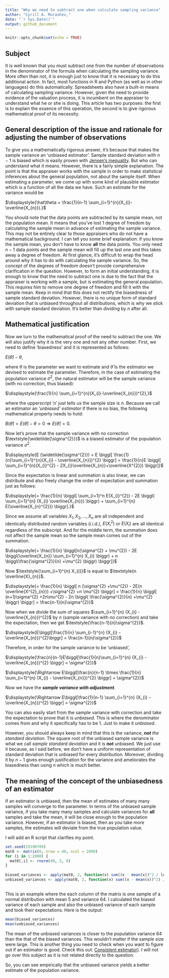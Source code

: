 ```yaml
---
title: "Why we need to subtract one when calculate sampling variance"
author: "Cyrill A. Murashev,"
date: "`r Sys.Date()`"
output: github_document
---
```


```r
knitr::opts_chunk$set(echo = TRUE)
```
## Subject

It is well known that you must subtract one from the number of observations in the denominator of the formula when calculating the sampling variance. More often than not, it is enough just to know that it is necessary to do this additional action. In fact, most functions in R and Python (as well as in other languages) do this automatically. Spreadsheets also have a built-in means of calculating sampling variance. However, given the need to provide evidence of the valuation process, it is incumbent on the appraiser to understand what he or she is doing. This article has two purposes: the first is to explain the essence of this operation, the second is to give rigorous mathematical proof of its necessity.

## General description of the issue and rationale for adjusting the number of observations

To give you a mathematically rigorous answer, it's because that makes the sample variance an 'unbiased estimator'. Sample standard deviation with $\textstyle{n-1}$ is biased which is easily proven with [Jensen's inequality](https://en.wikipedia.org/wiki/Jensen's_inequality). But who can understand what it means. However, there is a fairly simple explanation. The point is that the appraiser works with the sample in order to make statistical inferences about the general population, not about the sample itself. When estimating a parameter, we come up with some kind of plausible estimator which is a function of all the data we have. Such an estimate for the variance would be

$\displaystyle{\hat\theta = \frac{1}{n-1} \sum_{i=1}^{n}(X_{i}-\overline{X_{n}}).}$

You should note that the data points are subtracted by its sample mean, not the population mean. It means that you've lost 1 degree of freedom by calculating the sample mean in advance of estimating the sample variance. This may not be entirely clear to those appraisers who do not have a mathematical background. I can tell you some brief explanation: if you know the sample mean, you don't have to know **all** the data points. You only need $\textstyle{n-1}$ data points and the sample mean will fill up the last one and this takes away a degree of freedom. At first glance, it's difficult to wrap the head around why it has to do with calculating the sample variance. So, the concept of the degrees of freedom doesn't provide comprehensive clarification in the question. However, to form an initial understanding, it is enough to know that the need to subtract one is due to the fact that the appraiser is working with a sample, but is estimating the general population. This requires him to remove one degree of freedom and fill it with the sample mean. Keep in mind that this does not rectify the biasedness of sample standard deviation. However, there is no unique form of standard deviation that is unbiased throughout all distributions, which is why we stick with sample standard deviation. It's better than dividing by $\textstyle{n}$ after all.

## Mathematical justification

Now we turn to the mathematical proof of the need to subtract the one. We will also justify why it is the very one and not any other number. First, we need to define 'biasedness' and it is represented as follows:

$\displaystyle{E(\hat\theta)-\theta,}$

where $\textstyle{\theta}$ is the parameter we want to estimate and $\textstyle{\hat\theta}$ is the estimator we devised to estimate the parameter. Therefore, in the case of estimating the population variance $\textstyle{\sigma^{2}}$, the natural estimator will be the sample variance (with no correction, thus biased):

$\displaystyle{\frac{1}{n} \sum_{i=1}^{n}(X_{i}-\overline{X_{n}})^{2},}$

where the upperscript $\textstyle{'n'}$ just tells us the sample size is $\textstyle{n}$. Because we call an estimator an _'unbiased' estimator_ if there is no bias, the following mathematical property needs to hold:

$\displaystyle{B(\hat\theta) = E(\hat\theta) - \theta = 0 \Rightarrow E(\hat\theta) = 0.}$

Now let's prove that the sample variance with no correction $\textstyle{\widetilde{\sigma^{2}}}$ is a biased estimator of the population variance $\textstyle{\sigma^{2}}$.

$\displaystyle{E (\widetilde{\sigma^{2}}) = E \biggl[ \frac{1}{n}\sum_{i=1}^{n}(X_{i} - \overline{X_{n}})^{2} \biggr] = \frac{1}{n}E \biggl[ \sum_{i=1}^{n}(X_{i}^{2} - 2X_{i}\overline{X_{n}}+\overline{X^{2}}) \biggr]}$

Since the expectation is linear and summation is also linear, we can distribute and also freely change the order of expectation and summation just as follows:

$\displaystyle{= \frac{1}{n} \biggl[ \sum_{i=1}^n E(X_{i}^{2}) - 2E \biggl( \sum_{i=1}^{n} (X_{i} \overline{X_{n}}) \biggr) + \sum_{i=1}^{n} E(\overline{X_{n}^{2}}) \biggr].}$

Since we assume all variables $\textstyle{X_{1}, X_{2}, \ldots, X_{n}}$ are all independent and identically distributed random variables (i.i.d.), $\textstyle{E(X_{i}^{2})}$ or $\textstyle{E(X_{i})}$ are all identical regardless of the subscript. And for the middle term, the summation does not affect the sample mean so the sample mean comes out of the summation.

$\displaystyle{= \frac{1}{n} \biggl[n(\sigma^{2} + \mu^{2}) - 2E \biggl(\overline{X_{n}} \sum_{i=1}^{n} X_{i} \biggr) + n \biggl(\frac{\sigma^{2}}{n} +\mu^{2} \biggr) \biggr]}$

Now $\textstyle{\sum_{i=1}^{n} X_{i}}$ is equal to $\textstyle{n \overline{X}_{n}}$.

$\displaystyle{= \frac{1}{n} \biggl[ n (\sigma^{2} +\mu^{2}) - 2E(n \overline{X^{2}_{n}}) +\sigma^{2} +n \mu^{2} \biggr] = \frac{1}{n} \biggl[ (n+1)\sigma^{2} +2n\mu^{2} - 2n \biggl( \frac{\sigma^{2}}{n} +\mu^{2} \biggr) \biggr] = \frac{n-1}{n}\sigma^{2}}$

Now when we divide the sum of squares $\sum_{i=1}^{n} (X_{i} - \overline{X_{n}})^{2}$ by $n$ (sample variance with no correction) and take the expectation, then we get $\textstyle{\frac{n-1}{n}\sigma^{2}}$.

$\displaystyle{E\biggl[\frac{1}{n} \sum_{i-1}^{n} (X_{i} - \overline{X_{n}})^{2}\biggr] = \frac{n-1}{n}\sigma^{2}}$

Therefore, in order for the sample variance to be 'unbiased',

$\displaystyle{\frac{n}{n-1}E\biggl[\frac{1}{n}\sum_{i=1}^{n} (X_{i} - \overline{X_{n}})^{2} \biggr] = \sigma^{2}}$

$\displaystyle{\Rightarrow E\biggl[\frac{n}{n-1} \times \frac{1}{n} \sum_{i=1}^{n} (X_{i} - \overline{X_{n}})^{2} \biggr] = \sigma^{2}}$

Now we have the **_sample variance with adjustment_**.

$\displaystyle{\Rightarrow E\biggl[\frac{1}{n-1} \sum_{i=1}^{n} (X_{i} - \overline{X_{n}})^{2} \biggr] = \sigma^{2}}$

You can also easily start from the sample variance with correction and take the expectation to prove that it is _unbiased_. This is where the denominator comes from and why it specifically has to be 1. Just to make it _unbiased_.

However, you should always keep in mind that this is the variance, _**not** the standard deviation_. The square root of the unbiased sample variance is what we call _sample standard deviation_ and it is **not** unbiased. We just use it because, as I said before, we don't have a uniform representation of standard deviation that is unbiased for every distribution. Moreover, dividing it by $\textstyle{n-1}$ gives enough justification for the variance and ameliorates the biasedness than using $n$ which is much better.

## The meaning of the concept of the unbiasedness of an estimator

If an estimator is unbiased, then the mean of estimates of many many samples will converge to the parameter. In terms of the unbiased sample variance, if you take many many samples and calculate variances for **all** samples and take the mean, it will be close enough to the population variance. However, if an estimator is biased, then as you take more samples, the estimates will deviate from the true population value.

I will add an R script that clarifies my point.

```r

set.seed(19190709) 
mat0 <- matrix(0, nrow = 40, ncol = 2000) 
for (i in 1:2000) { 
  mat0[,i] <- rnorm(40, 5, 8) 
} 
 
biased_variances <- apply(mat0, 2, function(x) sum((x - mean(x))^2 / length(x))) 
unbiased_variances <- apply(mat0, 2, function(x) sum((x - mean(x))^2) / (length(x)-1)) 
 
```
This is an example where the each column of the matrix is one sample of a normal distribution with mean 5 and variance 64. I calculated the biased variance of each sample and also the unbiased variance of each sample and took their expectations.
Here is the output:
```r

mean(biased_variances) 
mean(unbiased_variances)

```

The mean of the unbiased variances is closer to the population variance 64 than the that of the biased variances. This wouldn't matter if the sample size were large. This is another thing you need to check when you want to figure out if an estimator is good. Check this out: [Consistent estimator](https://en.wikipedia.org/wiki/Consistent_estimator)). I will not go over this subject as it is not related directly to the question.

So, you can see empirically that the unbiased variance yields a better estimate of the population variance.